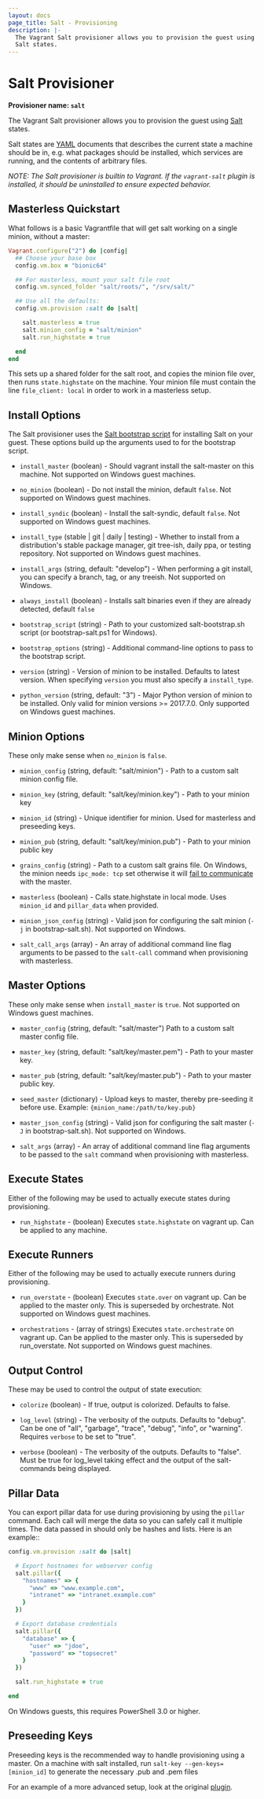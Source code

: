 ```yaml
---
layout: docs
page_title: Salt - Provisioning
description: |-
  The Vagrant Salt provisioner allows you to provision the guest using
  Salt states.
---
```


# Salt Provisioner

**Provisioner name: `salt`**

The Vagrant Salt provisioner allows you to provision the guest using
[Salt](http://saltstack.com/) states.

Salt states are [YAML](https://en.wikipedia.org/wiki/YAML) documents
that describes the current state a machine should be in, e.g. what
packages should be installed, which services are running, and the
contents of arbitrary files.

_NOTE: The Salt provisioner is builtin to Vagrant. If the `vagrant-salt`
plugin is installed, it should be uninstalled to ensure expected behavior._

## Masterless Quickstart

What follows is a basic Vagrantfile that will get salt working
on a single minion, without a master:

```ruby
Vagrant.configure("2") do |config|
  ## Choose your base box
  config.vm.box = "bionic64"

  ## For masterless, mount your salt file root
  config.vm.synced_folder "salt/roots/", "/srv/salt/"

  ## Use all the defaults:
  config.vm.provision :salt do |salt|

    salt.masterless = true
    salt.minion_config = "salt/minion"
    salt.run_highstate = true

  end
end
```

This sets up a shared folder for the salt root, and copies
the minion file over, then runs `state.highstate` on the
machine. Your minion file must contain the line
`file_client: local` in order to work in a
masterless setup.

## Install Options

The Salt provisioner uses the [Salt bootstrap script](https://github.com/saltstack/salt-bootstrap)
for installing Salt on your guest. These options build up the arguments used to
for the bootstrap script.

- `install_master` (boolean) - Should vagrant install the salt-master
  on this machine. Not supported on Windows guest machines.

- `no_minion` (boolean) - Do not install the minion, default `false`. Not supported on Windows guest machines.

- `install_syndic` (boolean) - Install the salt-syndic, default
  `false`. Not supported on Windows guest machines.

- `install_type` (stable | git | daily | testing) - Whether to install from a
  distribution's stable package manager, git tree-ish, daily ppa, or testing repository. Not supported on Windows guest machines.

- `install_args` (string, default: "develop") - When performing a git install, you can specify a branch, tag, or any treeish. Not supported on Windows.

- `always_install` (boolean) - Installs salt binaries even
  if they are already detected, default `false`

- `bootstrap_script` (string) - Path to your customized salt-bootstrap.sh script (or bootstrap-salt.ps1 for Windows).

- `bootstrap_options` (string) - Additional command-line options to
  pass to the bootstrap script.

- `version` (string) - Version of minion to be installed. Defaults to latest version. When specifying `version` you must also specify a `install_type`.

- `python_version` (string, default: "3") - Major Python version of minion to be installed. Only valid for minion versions >= 2017.7.0. Only supported on Windows guest machines.

## Minion Options

These only make sense when `no_minion` is `false`.

- `minion_config` (string, default: "salt/minion") - Path to
  a custom salt minion config file.

- `minion_key` (string, default: "salt/key/minion.key") - Path to your minion key

- `minion_id` (string) - Unique identifier for minion. Used for masterless and preseeding keys.

- `minion_pub` (string, default: "salt/key/minion.pub") - Path to your minion
  public key

- `grains_config` (string) - Path to a custom salt grains file. On Windows, the minion needs `ipc_mode: tcp` set otherwise it will [fail to communicate](https://github.com/saltstack/salt/issues/22796) with the master.

- `masterless` (boolean) - Calls state.highstate in local mode. Uses `minion_id` and `pillar_data` when provided.

- `minion_json_config` (string) - Valid json for configuring the salt minion
  (`-j` in bootstrap-salt.sh). Not supported on Windows.

- `salt_call_args` (array) - An array of additional command line flag arguments to be passed to the `salt-call` command when provisioning with masterless.

## Master Options

These only make sense when `install_master` is `true`. Not supported on Windows guest machines.

- `master_config` (string, default: "salt/master")
  Path to a custom salt master config file.

- `master_key` (string, default: "salt/key/master.pem") - Path to your master key.

- `master_pub` (string, default: "salt/key/master.pub") - Path to your master public key.

- `seed_master` (dictionary) - Upload keys to master, thereby
  pre-seeding it before use. Example: `{minion_name:/path/to/key.pub}`

- `master_json_config` (string) - Valid json for configuring the salt master
  (`-J` in bootstrap-salt.sh). Not supported on Windows.

- `salt_args` (array) - An array of additional command line flag arguments to be passed to the `salt` command when provisioning with masterless.

## Execute States

Either of the following may be used to actually execute states
during provisioning.

- `run_highstate` - (boolean) Executes `state.highstate` on
  vagrant up. Can be applied to any machine.

## Execute Runners

Either of the following may be used to actually execute runners
during provisioning.

- `run_overstate` - (boolean) Executes `state.over` on
  vagrant up. Can be applied to the master only. This is superseded by
  orchestrate. Not supported on Windows guest machines.

- `orchestrations` - (array of strings) Executes `state.orchestrate` on
  vagrant up. Can be applied to the master only. This is superseded by
  run_overstate. Not supported on Windows guest machines.

## Output Control

These may be used to control the output of state execution:

- `colorize` (boolean) - If true, output is colorized. Defaults to false.

- `log_level` (string) - The verbosity of the outputs. Defaults to "debug".
  Can be one of "all", "garbage", "trace", "debug", "info", or
  "warning". Requires `verbose` to be set to "true".

- `verbose` (boolean) - The verbosity of the outputs. Defaults to "false".
  Must be true for log_level taking effect and the output of the salt-commands being displayed.

## Pillar Data

You can export pillar data for use during provisioning by using the `pillar`
command. Each call will merge the data so you can safely call it multiple
times. The data passed in should only be hashes and lists. Here is an example::

```ruby
config.vm.provision :salt do |salt|

  # Export hostnames for webserver config
  salt.pillar({
    "hostnames" => {
      "www" => "www.example.com",
      "intranet" => "intranet.example.com"
    }
  })

  # Export database credentials
  salt.pillar({
    "database" => {
      "user" => "jdoe",
      "password" => "topsecret"
    }
  })

  salt.run_highstate = true

end
```

On Windows guests, this requires PowerShell 3.0 or higher.

## Preseeding Keys

Preseeding keys is the recommended way to handle provisioning
using a master.
On a machine with salt installed, run
`salt-key --gen-keys=[minion_id]` to generate the necessary
.pub and .pem files

For an example of a more advanced setup, look at the original
[plugin](https://github.com/saltstack/salty-vagrant/tree/develop/example).
